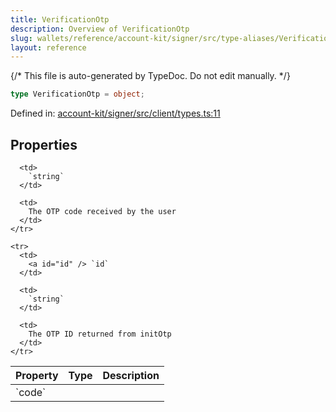 ```yaml
---
title: VerificationOtp
description: Overview of VerificationOtp
slug: wallets/reference/account-kit/signer/src/type-aliases/VerificationOtp
layout: reference
---
```


{/* This file is auto-generated by TypeDoc. Do not edit manually. */}

```ts
type VerificationOtp = object;
```

Defined in: [account-kit/signer/src/client/types.ts:11](https://github.com/alchemyplatform/aa-sdk/blob/08ef11b1fc98663df6a97fa93722c7f14b33f1cc/account-kit/signer/src/client/types.ts#L11)

## Properties

<table>
  <thead>
    <tr>
      <th align="left">Property</th>
      <th align="left">Type</th>
      <th align="left">Description</th>
    </tr>
  </thead>

  <tbody>
    <tr>
      <td>
        <a id="code" /> `code`
      </td>

      <td>
        `string`
      </td>

      <td>
        The OTP code received by the user
      </td>
    </tr>

    <tr>
      <td>
        <a id="id" /> `id`
      </td>

      <td>
        `string`
      </td>

      <td>
        The OTP ID returned from initOtp
      </td>
    </tr>

  </tbody>
</table>
